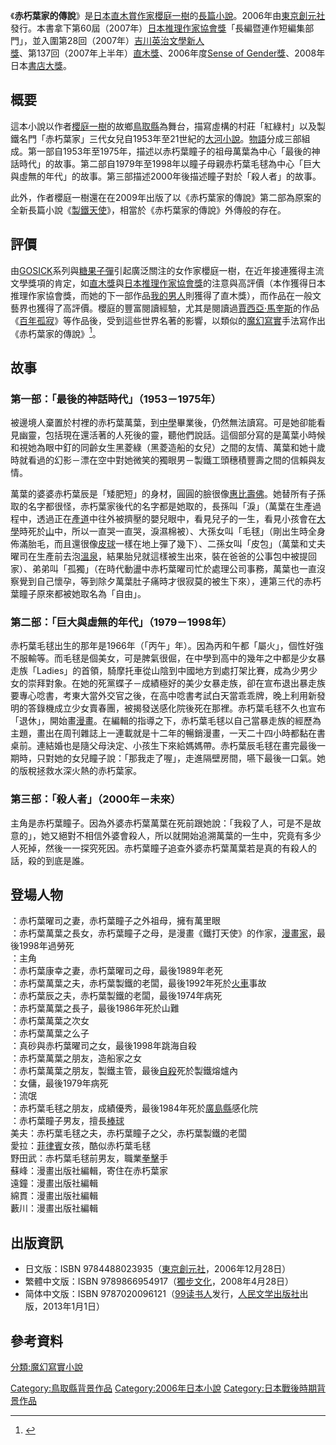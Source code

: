 {{infobox Book
| name        = 赤朽葉家的傳說
| chinese_name = 赤朽葉家的傳說
| title_orig  = 
| translator  = 
| image       = 
| image_caption =
| author      = [[櫻庭一樹|櫻庭一樹]]
| country     = [[日本|日本]]
| language    = [[日語|日語]]
| genre       = [[大河小說|大河小說]]、[[魔幻寫實|魔幻寫實]]
| publisher   = [[東京創元社|東京創元社]]
| release_date = 2006年12月28日
| chinese_release_date = 2008年4月28日
| media_type  = 紙本
| pages       = 
| isbn        = 
}}
{{Japanese|japanese=赤朽葉家の伝説|kana=あかくちばけのでんせつ|romaji=Akakuchibake no Densetsu}}
《'''赤朽葉家的傳說'''》是[[日本|日本]][[直木賞|直木賞]][[作家|作家]][[櫻庭一樹|櫻庭一樹]]的[[長篇小說|長篇小說]]。2006年由[[東京創元社|東京創元社]]發行。本書拿下第60屆（2007年）[[日本推理作家協會獎|日本推理作家協會獎]]「長編暨連作短編集部門」，並入圍第28回（2007年）[[吉川英治文學新人獎|吉川英治文學新人獎]]、第137回（2007年上半年）[[直木獎|直木獎]]、2006年度[[Sense_of_Gender獎|Sense of Gender獎]]、2008年日本[[書店大獎|書店大獎]]。

== 概要 ==
這本小說以作者[[櫻庭一樹|櫻庭一樹]]的故鄉[[鳥取縣|鳥取縣]]為舞台，描寫虛構的村莊「紅綠村」以及製鐵名門「赤朽葉家」三代女兒自1953年至21世紀的[[大河小說|大河小說]]。[[物語|物語]]分成三部組成。第一部自1953年至1975年，描述以赤朽葉瞳子的祖母萬葉為中心「最後的神話時代」的故事。第二部自1979年至1998年以瞳子母親赤朽葉毛毬為中心「巨大與虛無的年代」的故事。第三部描述2000年後描述瞳子對於「殺人者」的故事。

此外，作者櫻庭一樹還在在2009年出版了以《赤朽葉家的傳說》第二部為原案的全新長篇小說《[[製鐵天使|製鐵天使]]》，相當於《赤朽葉家的傳說》外傳般的存在。

==評價==
由[[GOSICK|GOSICK]]系列與[[糖果子彈|糖果子彈]]引起廣泛關注的女作家櫻庭一樹，在近年接連獲得主流文學獎項的肯定，如[[直木獎|直木獎]]與[[日本推理作家協會獎|日本推理作家協會獎]]的注意與高評價（本作獲得日本推理作家協會獎，而她的下一部作品[[我的男人|我的男人]]則獲得了直木獎），而作品在一般文藝界也獲得了高評價。櫻庭的豐富閱讀經驗，尤其是閱讀過[[賈西亞·馬奎斯|賈西亞·馬奎斯]]的作品《[[百年孤寂|百年孤寂]]》等作品後，受到這些世界名著的影響，以類似的[[魔幻寫實|魔幻寫實]]手法寫作出《赤朽葉家的傳說》<ref>{{Cite web
|author=読売新聞
|date=2007-02-13
|url=http://www.yomiuri.co.jp/book/author/20070213bk12.htm
|script-title=ja:「赤朽葉家（あかくちばけ）の伝説」　桜庭一樹さん : 著者来店 : 本よみうり堂 : YOMIURI ONLINE（読売新聞）
|accessdate=2008-01-27
|archiveurl=https://web.archive.org/web/20070219192703/http://www.yomiuri.co.jp/book/author/20070213bk12.htm
|archivedate=2007-02-19
|deadurl=yes
}}</ref>。

==故事==
===第一部：「最後的神話時代」（1953－1975年）===
被邊境人棄置於村裡的赤朽葉萬葉，到[[中學|中學]]畢業後，仍然無法讀寫。可是她卻能看見幽靈，包括現在還活著的人死後的靈，聽他們說話。這個部分寫的是萬葉小時候和視她為眼中釘的同齡女生黑菱綠（黑菱造船的女兒）之間的友情、萬葉和她十歲時就看過的幻影－漂在空中對她微笑的獨眼男－製鐵工頭穗積豐壽之間的信賴與友情。

萬葉的婆婆赤朽葉辰是「矮肥短」的身材，圓圓的臉很像[[惠比壽佛|惠比壽佛]]。她替所有子孫取的名字都很怪，赤朽葉家後代的名字都是她取的，長孫叫「淚」（萬葉在生產過程中，透過正在[[產道|產道]]中往外被擠壓的嬰兒眼中，看見兒子的一生，看見小孩會在[[大學|大學]]時死於[[山|山]]中，所以一直哭一直哭，淚濕棉被）、大孫女叫「毛毬」（剛出生時全身佈滿胎毛，而且還很像[[皮球|皮球]]一樣在地上彈了幾下）、二孫女叫「皮包」（萬葉和丈夫曜司在生產前去泡[[溫泉|溫泉]]，結果胎兒就這樣被生出來，裝在爸爸的公事包中被提回家）、弟弟叫「孤獨」（在時代動盪中赤朽葉曜司忙於處理公司事務，萬葉也一直沒察覺到自己懷孕，等到除夕萬葉肚子痛時才很寂莫的被生下來），連第三代的赤朽葉瞳子原來都被她取名為「自由」。

===第二部：「巨大與虛無的年代」（1979－1998年）===
赤朽葉毛毬出生的那年是1966年（「丙午」年）。因為丙和午都「屬火」，個性好強不服輸等。而毛毬是個美女，可是脾氣很倔，在中學到高中的幾年之中都是少女暴走族「Ladies」的首領，騎摩托車從山陰到中國地方到處打架比賽，成為少男少女的崇拜對象。在她的死黨蝶子－成績極好的美少女暴走族，卻在宣布退出暴走族要專心唸書，考東大當外交官之後，在高中唸書考試白天當乖乖牌，晚上利用新發明的答錄機成立少女賣春團，被揭發送感化院後死在那裡。赤朽葉毛毬不久也宣布「退休」，開始畫[[漫畫|漫畫]]。在編輯的指導之下，赤朽葉毛毬以自己當暴走族的經歷為主題，畫出在周刊雜誌上一連載就是十二年的暢銷漫畫，一天二十四小時都黏在書桌前。連結婚也是隨父母決定、小孩生下來給媽媽帶。赤朽葉辰毛毬在畫完最後一期時，只對她的女兒瞳子說：「那我走了喔」，走進隔壁房間，嚥下最後一口氣。她的版稅拯救水深火熱的赤朽葉家。

===第三部：「殺人者」（2000年－未來）===
主角是赤朽葉瞳子。因為外婆赤朽葉萬葉在死前跟她說：「我殺了人，可是不是故意的」，她又絕對不相信外婆會殺人，所以就開始追溯萬葉的一生中，究竟有多少人死掉，然後一一探究死因。赤朽葉瞳子追查外婆赤朽葉萬葉若是真的有殺人的話，殺的到底是誰。

==登場人物==
; {{nihongo|赤朽葉萬葉|赤朽葉万葉（あかくちば・まんよう）}}：赤朽葉曜司之妻，赤朽葉瞳子之外祖母，擁有萬里眼
; {{nihongo|赤朽葉毛毬|赤朽葉毛毬（あかくちば・けまり）}}：赤朽葉萬葉之長女，赤朽葉瞳子之母，是漫畫《鐵打天使》的作家，[[漫畫家|漫畫家]]，最後1998年過勞死
; {{nihongo|赤朽葉瞳子|赤朽葉瞳子（あかくちば・とうこ）}}：主角
; {{nihongo|赤朽葉辰|赤朽葉タツ（あかくちば・-）}}：赤朽葉康幸之妻，赤朽葉曜司之母，最後1989年老死
; {{nihongo|赤朽葉曜司|赤朽葉曜司（あかくちば・ようじ）}}：赤朽葉萬葉之夫，赤朽葉製鐵的老闆，最後1992年死於[[火車|火車]]事故
; {{nihongo|赤朽葉康幸|赤朽葉康幸（あかくちば・やすゆき）}}：赤朽葉辰之夫，赤朽葉製鐵的老闆，最後1974年病死
; {{nihongo|赤朽葉泪|赤朽葉泪（あかくちば・なみだ）}}：赤朽葉萬葉之長子，最後1986年死於山難
; {{nihongo|赤朽葉鞄|赤朽葉鞄（あかくちば・かばん）}}：赤朽葉萬葉之次女
; {{nihongo|赤朽葉孤独|赤朽葉孤独（あかくちば・こどく）}}：赤朽葉萬葉之么子
; {{nihongo|赤朽葉百夜|赤朽葉百夜（あかくちば・ももよ）}}：真砂與赤朽葉曜司之女，最後1998年跳海自殺
; {{nihongo|黑菱綠|黒菱みどり（くろびし・-）}}：赤朽葉萬葉之朋友，造船家之女
; {{nihongo|穗積豐壽|穂積豊寿（ほづみ・とよひさ）}}：赤朽葉萬葉之朋友，製鐵主管，最後[[自殺|自殺]]死於製鐵熔爐內
; {{nihongo|真砂|真砂（まさご）}}：女傭，最後1979年病死
; {{nihongo|多田忍|多田忍（ただ・しのぶ）}}：流氓
; {{nihongo|穗積蝶子|穂積蝶子（ほづみ・ちょうこ）}}：赤朽葉毛毬之朋友，成績優秀，最後1984年死於[[廣島縣|廣島縣]]感化院
; {{nihongo|多田豐|多田ユタカ（ただ・-）}}：赤朽葉瞳子男友，擅長[[棒球|棒球]]
; 美夫：赤朽葉毛毬之夫，赤朽葉瞳子之父，赤朽葉製鐵的老闆
; 愛拉：[[菲律賓|菲律賓]]女孩，酷似赤朽葉毛毬
; 野田武：赤朽葉毛毬前男友，職業[[拳擊|拳擊]]手
; 蘇峰：漫畫出版社編輯，寄住在赤朽葉家
; 遠鐘：漫畫出版社編輯
; 綿貫：漫畫出版社編輯
; 藪川：漫畫出版社編輯

==出版資訊==
* 日文版：ISBN 9784488023935（[[東京創元社|東京創元社]]，2006年12月28日）
* 繁體中文版：ISBN 9789866954917（[[獨步文化|獨步文化]]，2008年4月28日）
* 简体中文版：ISBN 9787020096121（[[99读书人|99读书人]]发行，[[人民文学出版社|人民文学出版社]]出版，2013年1月1日）

==參考資料==
{{Reflist|2}}
{{DEFAULTSORT:Akakuchibake no Densetsu}}
[[Category:鳥取縣背景作品|Category:鳥取縣背景作品]]
[[Category:2006年日本小說|Category:2006年日本小說]]
[[Category:日本戰後時期背景作品|Category:日本戰後時期背景作品]]
[[分類:魔幻寫實小說|分類:魔幻寫實小說]]